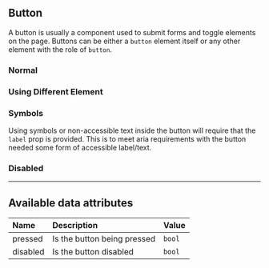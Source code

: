 

<Meta of={ButtonStories} />

## Button

A button is usually a component used to submit forms and toggle elements on the page. Buttons can be either a `button` element itself or any other element with the role of `button`.

### Normal

<Canvas of={ButtonStories.Normal} />

### Using Different Element
<Canvas of={ButtonStories.DifferentTag} />

### Symbols

Using symbols or non-accessible text inside the button will require that the `label` prop is provided. This is to meet
aria requirements with the button needed some form of accessible label/text.

<Canvas of={ButtonStories.Symbol} />

### Disabled

<Canvas of={ButtonStories.Disabled} />

___

## Available data attributes
| Name     | Description                 | Value  |
| :------- | :-------------------------- | :----- |
| pressed  | Is the button being pressed | `bool` |
| disabled | Is the button disabled      | `bool` |